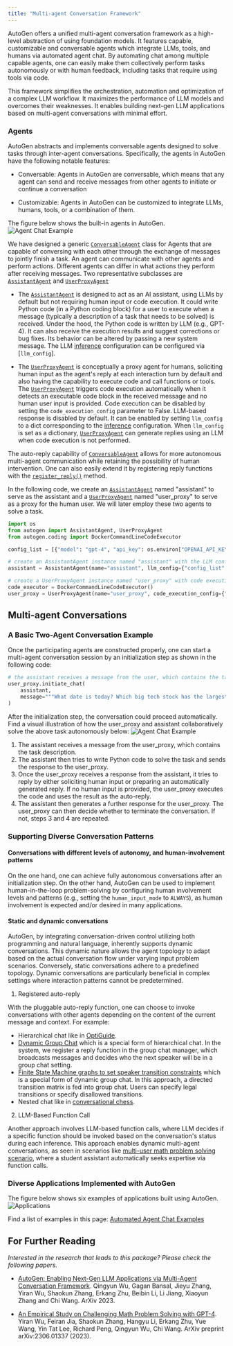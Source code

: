 ```yaml
---
title: "Multi-agent Conversation Framework"
---
```


AutoGen offers a unified multi-agent conversation framework as a high-level abstraction of using foundation models. It features capable, customizable and conversable agents which integrate LLMs, tools, and humans via automated agent chat.
By automating chat among multiple capable agents, one can easily make them collectively perform tasks autonomously or with human feedback, including tasks that require using tools via code.

This framework simplifies the orchestration, automation and optimization of a complex LLM workflow. It maximizes the performance of LLM models and overcomes their weaknesses. It enables building next-gen LLM applications based on multi-agent conversations with minimal effort.

### Agents

AutoGen abstracts and implements conversable agents
designed to solve tasks through inter-agent conversations. Specifically, the agents in AutoGen have the following notable features:

- Conversable: Agents in AutoGen are conversable, which means that any agent can send
  and receive messages from other agents to initiate or continue a conversation

- Customizable: Agents in AutoGen can be customized to integrate LLMs, humans, tools, or a combination of them.

The figure below shows the built-in agents in AutoGen.
![Agent Chat Example](images/autogen_agents.png)

We have designed a generic [`ConversableAgent`](/reference/autogen/ConversableAgent#conversableagent)
 class for Agents that are capable of conversing with each other through the exchange of messages to jointly finish a task. An agent can communicate with other agents and perform actions. Different agents can differ in what actions they perform after receiving messages. Two representative subclasses are [`AssistantAgent`](/reference/autogen/AssistantAgent#assistantagent) and [`UserProxyAgent`](/reference/autogen/UserProxyAgent#userproxyagent)

- The [`AssistantAgent`](/reference/autogen/AssistantAgent#assistantagent) is designed to act as an AI assistant, using LLMs by default but not requiring human input or code execution. It could write Python code (in a Python coding block) for a user to execute when a message (typically a description of a task that needs to be solved) is received. Under the hood, the Python code is written by LLM (e.g., GPT-4). It can also receive the execution results and suggest corrections or bug fixes. Its behavior can be altered by passing a new system message. The LLM [inference](/docs/Use-Cases/enhanced_inference) configuration can be configured via [`llm_config`].

- The [`UserProxyAgent`](/reference/autogen/UserProxyAgent#userproxyagent) is conceptually a proxy agent for humans, soliciting human input as the agent's reply at each interaction turn by default and also having the capability to execute code and call functions or tools. The [`UserProxyAgent`](/reference/autogen/UserProxyAgent#userproxyagent) triggers code execution automatically when it detects an executable code block in the received message and no human user input is provided. Code execution can be disabled by setting the `code_execution_config` parameter to False. LLM-based response is disabled by default. It can be enabled by setting `llm_config` to a dict corresponding to the [inference](/docs/Use-Cases/enhanced_inference) configuration. When `llm_config` is set as a dictionary, [`UserProxyAgent`](/reference/autogen/UserProxyAgent#userproxyagent) can generate replies using an LLM when code execution is not performed.

The auto-reply capability of [`ConversableAgent`](/reference/autogen/ConversableAgent#conversableagent) allows for more autonomous multi-agent communication while retaining the possibility of human intervention.
One can also easily extend it by registering reply functions with the [`register_reply()`](/reference/autogen/ConversableAgent#register-reply) method.

In the following code, we create an [`AssistantAgent`](/reference/autogen/AssistantAgent#assistantagent)  named "assistant" to serve as the assistant and a [`UserProxyAgent`](/reference/autogen/UserProxyAgent#userproxyagent) named "user_proxy" to serve as a proxy for the human user. We will later employ these two agents to solve a task.

```python
import os
from autogen import AssistantAgent, UserProxyAgent
from autogen.coding import DockerCommandLineCodeExecutor

config_list = [{"model": "gpt-4", "api_key": os.environ["OPENAI_API_KEY"]}]

# create an AssistantAgent instance named "assistant" with the LLM configuration.
assistant = AssistantAgent(name="assistant", llm_config={"config_list": config_list})

# create a UserProxyAgent instance named "user_proxy" with code execution on docker.
code_executor = DockerCommandLineCodeExecutor()
user_proxy = UserProxyAgent(name="user_proxy", code_execution_config={"executor": code_executor})
```

## Multi-agent Conversations

### A Basic Two-Agent Conversation Example

Once the participating agents are constructed properly, one can start a multi-agent conversation session by an initialization step as shown in the following code:

```python
# the assistant receives a message from the user, which contains the task description
user_proxy.initiate_chat(
    assistant,
    message="""What date is today? Which big tech stock has the largest year-to-date gain this year? How much is the gain?""",
)
```

After the initialization step, the conversation could proceed automatically. Find a visual illustration of how the user_proxy and assistant collaboratively solve the above task autonomously below:
![Agent Chat Example](images/agent_example.png)

1. The assistant receives a message from the user_proxy, which contains the task description.
2. The assistant then tries to write Python code to solve the task and sends the response to the user_proxy.
3. Once the user_proxy receives a response from the assistant, it tries to reply by either soliciting human input or preparing an automatically generated reply. If no human input is provided, the user_proxy executes the code and uses the result as the auto-reply.
4. The assistant then generates a further response for the user_proxy. The user_proxy can then decide whether to terminate the conversation. If not, steps 3 and 4 are repeated.

### Supporting Diverse Conversation Patterns

#### Conversations with different levels of autonomy, and human-involvement patterns

On the one hand, one can achieve fully autonomous conversations after an initialization step. On the other hand, AutoGen can be used to implement human-in-the-loop problem-solving by configuring human involvement levels and patterns (e.g., setting the `human_input_mode` to `ALWAYS`), as human involvement is expected and/or desired in many applications.

#### Static and dynamic conversations

AutoGen, by integrating conversation-driven control utilizing both programming and natural language, inherently supports dynamic conversations. This dynamic nature allows the agent topology to adapt based on the actual conversation flow under varying input problem scenarios. Conversely, static conversations adhere to a predefined topology. Dynamic conversations are particularly beneficial in complex settings where interaction patterns cannot be predetermined.

1. Registered auto-reply

With the pluggable auto-reply function, one can choose to invoke conversations with other agents depending on the content of the current message and context. For example:
- Hierarchical chat like in [OptiGuide](https://github.com/ag2ai/ag2/blob/main/notebook/agentchat_nestedchat_optiguide.ipynb).
- [Dynamic Group Chat](https://github.com/ag2ai/ag2/blob/main/notebook/agentchat_groupchat.ipynb) which is a special form of hierarchical chat. In the system, we register a reply function in the group chat manager, which broadcasts messages and decides who the next speaker will be in a group chat setting.
- [Finite State Machine graphs to set speaker transition constraints](https://docs.ag2.ai/notebooks/agentchat_groupchat_finite_state_machine) which is a special form of dynamic group chat. In this approach, a directed transition matrix is fed into group chat. Users can specify legal transitions or specify disallowed transitions.
- Nested chat like in [conversational chess](https://github.com/ag2ai/ag2/blob/main/notebook/agentchat_nested_chats_chess.ipynb).

2. LLM-Based Function Call

Another approach involves LLM-based function calls, where LLM decides if a specific function should be invoked based on the conversation's status during each inference. This approach enables dynamic multi-agent conversations, as seen in scenarios like [multi-user math problem solving scenario](https://github.com/ag2ai/ag2/blob/main/notebook/agentchat_two_users.ipynb), where a student assistant automatically seeks expertise via function calls.

### Diverse Applications Implemented with AutoGen

The figure below shows six examples of applications built using AutoGen.
![Applications](images/app.png)

Find a list of examples in this page: [Automated Agent Chat Examples](/notebooks/Notebooks)

## For Further Reading

_Interested in the research that leads to this package? Please check the following papers._

- [AutoGen: Enabling Next-Gen LLM Applications via Multi-Agent Conversation Framework](https://arxiv.org/abs/2308.08155). Qingyun Wu, Gagan Bansal, Jieyu Zhang, Yiran Wu, Shaokun Zhang, Erkang Zhu, Beibin Li, Li Jiang, Xiaoyun Zhang and Chi Wang. ArXiv 2023.

- [An Empirical Study on Challenging Math Problem Solving with GPT-4](https://arxiv.org/abs/2306.01337). Yiran Wu, Feiran Jia, Shaokun Zhang, Hangyu Li, Erkang Zhu, Yue Wang, Yin Tat Lee, Richard Peng, Qingyun Wu, Chi Wang. ArXiv preprint arXiv:2306.01337 (2023).

